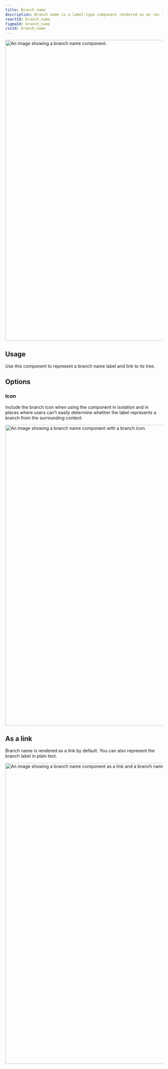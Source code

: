 ```yaml
---
title: Branch name
description: Branch name is a label-type component rendered as an <a> tag by default that displays the name of a branch.
reactId: branch_name
figmaId: branch_name
cssId: branch_name
---
```



<img
  width="960"
  alt="An image showing a branch name component."
  src="https://user-images.githubusercontent.com/586552/207118150-306e0679-f77b-4668-8700-3da506256ad1.png"
/>

## Usage

Use this component to represent a branch name label and link to its tree.

## Options

### Icon

Include the branch icon when using the component in isolation and in places where users can’t easily determine whether the label represents a branch from the surrounding context.

<img
  width="960"
  alt="An image showing a branch name component with a branch icon."
  src="https://user-images.githubusercontent.com/586552/207118155-5660c7c8-32f0-4eee-84c6-ce2b5c98b3ba.png"
/>

## As a link

Branch name is rendered as a link by default. You can also represent the branch label in plain text.

<img
  width="960"
  alt="An image showing a branch name component as a link and a branch name component as plain text."
  src="https://user-images.githubusercontent.com/586552/204637507-08c61b68-c474-4d64-9d64-91bf46fcff42.png"
/>
